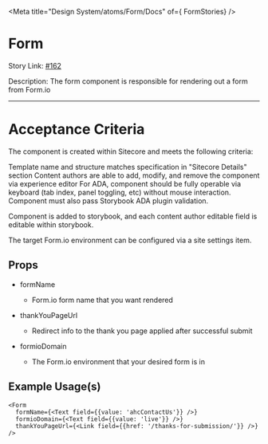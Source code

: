 
<Meta title="Design System/atoms/Form/Docs" of={ FormStories} />

# Form

Story Link: [#162](https://github.com/ahc-digital/component-library/issues/162)

Description: The form component is responsible for rendering out a form from Form.io

---
# Acceptance Criteria
The component is created within Sitecore and meets the following criteria:

Template name and structure matches specification in "Sitecore Details" section
Content authors are able to add, modify, and remove the component via experience editor
For ADA, component should be fully operable via keyboard (tab index, panel toggling, etc) without mouse interaction. Component must also pass Storybook ADA plugin validation.

Component is added to storybook, and each content author editable field is editable within storybook.

The target Form.io environment can be configured via a site settings item.

<Stories />

## Props
<Controls />

- formName
  - Form.io form name that you want rendered 

- thankYouPageUrl
  - Redirect info to the thank you page applied after successful submit 

- formioDomain
  - The Form.io environment that your desired form is in 


## Example Usage(s)
```tsx
<Form
  formName={<Text field={{value: 'ahcContactUs'}} />}
  formioDomain={<Text field={{value: 'live'}} />}
  thankYouPageUrl={<Link field={{href: '/thanks-for-submission/'}} />}
/>
```
